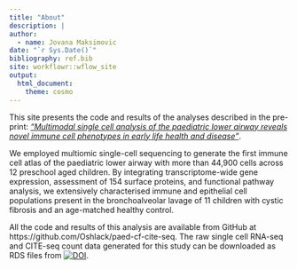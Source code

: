 ```yaml
---
title: "About"
description: |
author:
  - name: Jovana Maksimovic
date: "`r Sys.Date()`"
bibliography: ref.bib
site: workflowr::wflow_site
output:
  html_document:
    theme: cosmo
---
```


This site presents the code and results of the analyses described in the 
pre-print: [*“Multimodal single cell analysis of the paediatric lower airway reveals novel immune cell phenotypes in early life health and disease”*](https://www.biorxiv.org/content/10.1101/2022.06.17.496207v1).

We employed multiomic single-cell sequencing to generate the first immune cell atlas of the paediatric lower airway with more than 44,900 cells across 12 preschool aged children. By integrating transcriptome-wide gene expression, assessment of 154 surface proteins, and functional pathway analysis, we extensively characterised immune and epithelial cell populations present in the bronchoalveolar lavage of 11 children with cystic fibrosis and an age-matched healthy control.

All the code and results of this analysis are available from GitHub at
https://github.com/Oshlack/paed-cf-cite-seq.  The raw single cell RNA-seq and CITE-seq count data generated for this study 
can be downloaded as RDS files from [![DOI](https://zenodo.org/badge/DOI/10.5281/zenodo.6651465.svg)](https://doi.org/10.5281/zenodo.6651465).

